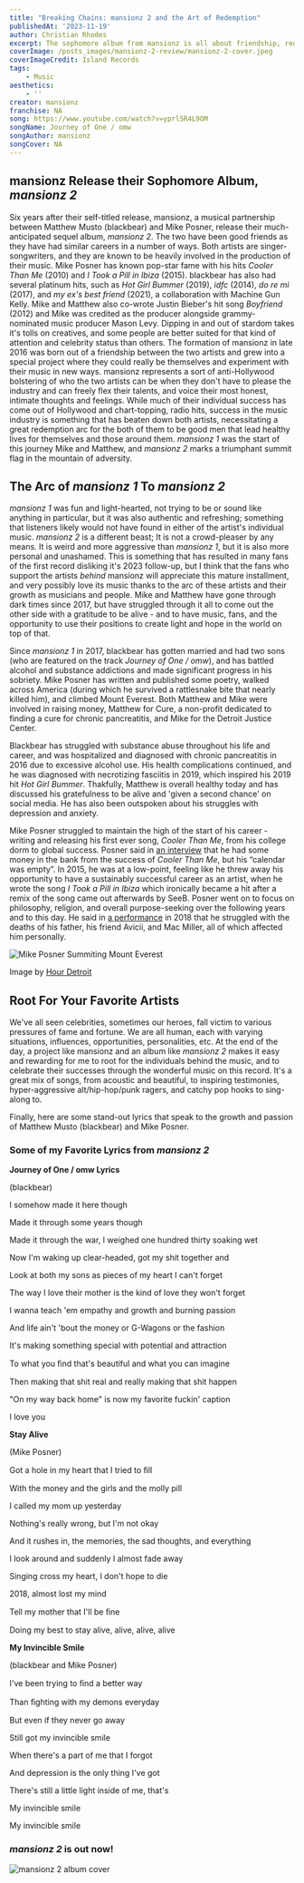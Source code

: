 ```yaml
---
title: "Breaking Chains: mansionz 2 and the Art of Redemption"
publishedAt: '2023-11-19'
author: Christian Rhodes
excerpt: The sophomore album from mansionz is all about friendship, redemption, and growth.
coverImage: /posts_images/mansionz-2-review/mansionz-2-cover.jpeg
coverImageCredit: Island Records
tags:
    - Music
aesthetics: 
    - ''
creator: mansionz
franchise: NA
song: https://www.youtube.com/watch?v=yprl5R4L9OM
songName: Journey of One / omw
songAuthor: mansionz
songCover: NA
---
```


## mansionz Release their Sophomore Album, *mansionz 2*

Six years after their self-titled release, mansionz, a musical partnership between Matthew Musto (blackbear) and Mike Posner, release their much-anticipated sequel album, *mansionz 2*. The two have been good friends as they have had similar careers in a number of ways. Both artists are singer-songwriters, and they are known to be heavily involved in the production of their music. Mike Posner has known pop-star fame with his hits *Cooler Than Me* (2010) and *I Took a Pill in Ibiza* (2015). blackbear has also had several platinum hits, such as *Hot Girl Bummer* (2019), *idfc* (2014), *do re mi* (2017), and *my ex's best friend* (2021), a collaboration with Machine Gun Kelly. Mike and Matthew also co-wrote Justin Bieber's hit song *Boyfriend* (2012) and Mike was credited as the producer alongside grammy-nominated music producer Mason Levy. Dipping in and out of stardom takes it's tolls on creatives, and some people are better suited for that kind of attention and celebrity status than others. The formation of mansionz in late 2016 was born out of a friendship between the two artists and grew into a special project where they could really be themselves and experiment with their music in new ways. mansionz represents a sort of anti-Hollywood bolstering of who the two artists can be when they don't have to please the industry and can freely flex their talents, and voice their most honest, intimate thoughts and feelings. While much of their individual success has come out of Hollywood and chart-topping, radio hits, success in the music industry is something that has beaten down both artists, necessitating a great redemption arc for the both of them to be good men that lead healthy lives for themselves and those around them. *mansionz 1* was the start of this journey Mike and Matthew, and *mansionz 2* marks a triumphant summit flag in the mountain of adversity. 

## The Arc of *mansionz 1* To *mansionz 2*

*mansionz 1* was fun and light-hearted, not trying to be or sound like anything in particular, but it was also authentic and refreshing; something that listeners likely would not have found in either of the artist's individual music. *mansionz 2* is a different beast; It is not a crowd-pleaser by any means. It is weird and more aggressive than *mansionz 1*, but it is also more personal and unashamed. This is something that has resulted in many fans of the first record disliking it's 2023 follow-up, but I think that the fans who support the artists *behind* mansionz will appreciate this mature installment, and very possibly love its music thanks to the arc of these artists and their growth as musicians and people. Mike and Matthew have gone through dark times since 2017, but have struggled through it all to come out the other side with a gratitude to be alive - and to have music, fans, and the opportunity to use their positions to create light and hope in the world on top of that. 

Since *mansionz 1* in 2017, blackbear has gotten married and had two sons (who are featured on the track *Journey of One / omw*), and has battled alcohol and substance addictions and made significant progress in his sobriety. Mike Posner has written and published some poetry, walked across America (during which he survived a rattlesnake bite that nearly killed him), and climbed Mount Everest. Both Matthew and Mike were involved in raising money, Matthew for Cure, a non-profit dedicated to finding a cure for chronic pancreatitis, and Mike for the Detroit Justice Center. 

Blackbear has struggled with substance abuse throughout his life and career, and was hospitalized and diagnosed with chronic pancreatitis in 2016 due to excessive alcohol use. His health complications continued, and he was diagnosed with necrotizing fasciitis in 2019, which inspired his 2019 hit *Hot Girl Bummer*. Thakfully, Matthew is overall healthy today and has discussed his gratefulness to be alive and 'given a second chance' on social media. He has also been outspoken about his struggles with depression and anxiety. 

Mike Posner struggled to maintain the high of the start of his career - writing and releasing his first ever song, *Cooler Than Me*, from his college dorm to global success. Posner said in [an interview](https://www.youtube.com/watch?v=zHZvNG6ejRk&t=14s) that he had some money in the bank from the success of *Cooler Than Me*, but his “calendar was empty”. In 2015, he was at a low-point, feeling like he threw away his opportunity to have a sustainably successful career as an artist, when he wrote the song *I Took a Pill in Ibiza* which ironically became a hit after a remix of the song came out afterwards by SeeB. Posner went on to focus on philosophy, religion, and overall purpose-seeking over the following years and to this day. He said in [a performance](https://www.youtube.com/watch?v=p1zrweVN4l4) in 2018 that he struggled with the deaths of his father, his friend Avicii, and Mac Miller, all of which affected him personally. 

![Mike Posner Summiting Mount Everest](https://cdn.hourdetroit.com/wp-content/uploads/sites/20/2021/08/mike-posner-mt-everest-2.jpg)

Image by [Hour Detroit](https://www.hourdetroit.com/philanthropy-charity/mike-posner-days-of-adventure-arent-over-mount-everest/)

## Root For Your Favorite Artists

We've all seen celebrities, sometimes our heroes, fall victim to various pressures of fame and fortune. We are all human, each with varying situations, influences, opportunities, personalities, etc. At the end of the day, a project like mansionz and an album like *mansionz 2* makes it easy and rewarding for me to root for the individuals behind the music, and to celebrate their successes through the wonderful music on this record. It's a great mix of songs, from acoustic and beautiful, to inspiring testimonies, hyper-aggressive alt/hip-hop/punk ragers, and catchy pop hooks to sing-along to. 

Finally, here are some stand-out lyrics that speak to the growth and passion of Matthew Musto (blackbear) and Mike Posner. 

### Some of my Favorite Lyrics from *mansionz 2*

**Journey of One / omw Lyrics**

(blackbear)

I somehow made it here though

Made it through some years though

Made it through the war, I weighed one hundred thirty soaking wet

Now I'm waking up clear-headed, got my shit together and

Look at both my sons as pieces of my heart I can't forget

The way I love their mother is the kind of love they won't forget

I wanna teach 'em empathy and growth and burning passion

And life ain't 'bout the money or G-Wagons or the fashion

It's making something special with potential and attraction

To what you ﬁnd that's beautiful and what you can imagine

Then making that shit real and really making that shit happen

"On my way back home" is now my favorite fuckin' caption

I love you

**Stay Alive**

(Mike Posner)

Got a hole in my heart that I tried to ﬁll

With the money and the girls and the molly pill

I called my mom up yesterday

Nothing's really wrong, but I'm not okay

And it rushes in, the memories, the sad thoughts, and everything

I look around and suddenly I almost fade away

Singing cross my heart, I don't hope to die

2018, almost lost my mind

Tell my mother that I'll be ﬁne

Doing my best to stay alive, alive, alive, alive

**My Invincible Smile**

(blackbear and Mike Posner)

I've been trying to ﬁnd a better way

Than ﬁghting with my demons everyday

But even if they never go away

Still got my invincible smile

When there's a part of me that I forgot

And depression is the only thing I've got

There's still a little light inside of me, that's

My invincible smile

My invincible smile

### *mansionz 2* is out now!
![mansionz 2 album cover](https://cdn11.bigcommerce.com/s-rdecee92oy/images/stencil/1280x1280/products/46748/6054900/isllp74280__74359.1698805294.jpg?c=2)